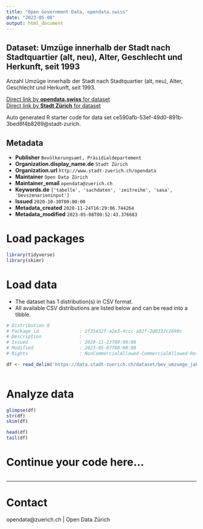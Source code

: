 ```yaml
---
title: "Open Government Data, opendata.swiss"
date: "2023-05-08"
output: html_document
---
```


## Dataset: Umzüge innerhalb der Stadt nach Stadtquartier (alt, neu), Alter, Geschlecht und Herkunft, seit 1993


Anzahl Umzüge innerhalb der Stadt nach Stadtquartier (alt, neu), Alter, Geschlecht und Herkunft, seit 1993.


[Direct link by **opendata.swiss** for dataset](https://opendata.swiss/de/dataset/umzuge-innerhalb-der-stadt-nach-stadtquartier-alt-neu-alter-geschlecht-und-herkunft-seit-1993)<br>
[Direct link by **Stadt Zürich** for dataset](https://data.stadt-zuerich.ch/dataset/bev_umzuege_jahr_quartier_alter_geschlecht_herkunft_od5706)

Auto generated R starter code for data set ce590afb-53ef-49d0-891b-3bed8f4b8269@stadt-zurich.

## Metadata

- **Publisher** `Bevölkerungsamt, Präsidialdepartement`
- **Organization.display_name.de** `Stadt Zürich`
- **Organization.url** `http://www.stadt-zuerich.ch/opendata`
- **Maintainer** `Open Data Zürich`
- **Maintainer_email** `opendata@zuerich.ch`
- **Keywords.de** `['tabelle', 'sachdaten', 'zeitreihe', 'sasa', 'bevszenarieninput']`
- **Issued** `2020-10-30T00:00:00`
- **Metadata_created** `2020-11-24T16:29:06.744264`
- **Metadata_modified** `2023-05-08T00:52:43.376683`


# Load packages

```r

library(tidyverse)
library(skimr)

```

# Load data

-   The dataset has 1 distribution(s) in CSV format.
-   All available CSV distributions are listed below and can be read into a tibble.

```r

# Distribution 0
# Package_id               : 2f35432f-a2e3-4ccc-a02f-2d0332c2690c
# Description              : 
# Issued                   : 2020-11-23T00:00:00
# Modified                 : 2023-05-07T00:00:00
# Rights                   : NonCommercialAllowed-CommercialAllowed-ReferenceNotRequired

df <- read_delim('https://data.stadt-zuerich.ch/dataset/bev_umzuege_jahr_quartier_alter_geschlecht_herkunft_od5706/download/BEV570OD5706.csv')



```

# Analyze data

```r

glimpse(df)
str(df)
skim(df)

head(df)
tail(df)

```

# Continue your code here...

```r

```

------------------------------------------------------------------------

# Contact

opendata@zuerich.ch | Open Data Zürich
